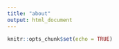 ```yaml
---
title: "about"
output: html_document
---
```


```r
knitr::opts_chunk$set(echo = TRUE)
```


